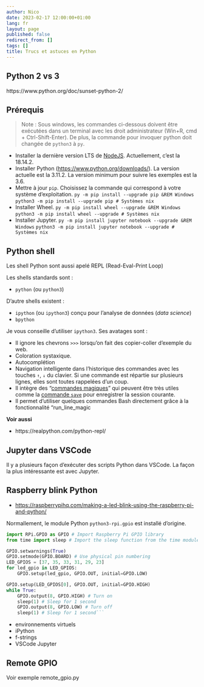 ```yaml
---
author: Nico
date: 2023-02-17 12:00:00+01:00
lang: fr
layout: page
published: false
redirect_from: []
tags: []
title: Trucs et astuces en Python
---
```


## Python 2 vs 3

https://www.python.org/doc/sunset-python-2/

## Prérequis

> Note : Sous windows, les commandes ci-dessous doivent être exécutées dans un terminal avec les droit administrateur (Win+R, cmd + Ctrl-Shift-Enter). De plus, la commande pour invoquer python doit changée de `python3` à `py`.

-   Installer la dernière version LTS de [NodeJS](https://nodejs.org/en/download/). Actuellement, c’est la 18.14.2.
-   Installer Python (<https://www.python.org/downloads/>). La version actuelle est la 3.11.2. La version minimum pour suivre les exemples est la 3.6.
-   Mettre à jour `pip`. Choisissez la commande qui correspond à votre système d’exploitation.
    `py -m pip install --upgrade pip &REM Windows`
    `python3 -m pip install --upgrade pip # Systèmes nix`
-   Installer Wheel.
    `py -m pip install wheel --upgrade &REM Windows`
    `python3 -m pip install wheel --upgrade # Systèmes nix`
-   Installer Jupyter.
    `py -m pip install jupyter notebook --upgrade &REM Windows`
    `python3 -m pip install jupyter notebook --upgrade # Systèmes nix`

## Python shell

Les shell Python sont aussi apelé REPL (Read-Eval-Print Loop)

Les shells standards sont :

-   `python` (ou `python3`)

D’autre shells existent :

-   `ipython` (ou `ipython3`) conçu pour l’analyse de données (_data science_)
-   `bpython`

Je vous conseille d’utiliser `ipython3`.
Ses avatages sont :

-   Il ignore les chevrons `>>>` lorsqu’on fait des copier-coller d’exemple du web.
-   Coloration systaxique.
-   Autocomplétion
-   Navigation intelligente dans l’historique des commandes avec les touches `↑`, `↓` du clavier. Si une commande est répartie sur plusieurs lignes, elles sont toutes rappelées d’un coup.
-   Il intègre des “[commandes magiques](https://ipython.readthedocs.io/en/stable/interactive/magics.html)” qui peuvent être très utiles comme la [commande `save`](https://ipython.readthedocs.io/en/stable/interactive/magics.html#magic-save) pour enregistrer la session courante.
-   Il permet d’utiliser quelques commandes Bash directement grâce à la fonctionnalité “run_line_magic

**Voir aussi**

-   https://realpython.com/python-repl/

## Jupyter dans VSCode

Il y a plusieurs façon d’exécuter des scripts Python dans VSCode.
La façon la plus intéressante est avec Jupyter.

## Raspberry blink Python

-   <https://raspberrypihq.com/making-a-led-blink-using-the-raspberry-pi-and-python/>

Normallement, le module Python `python3-rpi.gpio` est installé d’origine.

````python
import RPi.GPIO as GPIO # Import Raspberry Pi GPIO library
from time import sleep # Import the sleep function from the time module

GPIO.setwarnings(True)
GPIO.setmode(GPIO.BOARD) # Use physical pin numbering
LED_GPIOS = [37, 35, 33, 31, 29, 23]
for led_gpio in LED_GPIOS:
    GPIO.setup(led_gpio, GPIO.OUT, initial=GPIO.LOW)

GPIO.setup(LED_GPIOS[0], GPIO.OUT, initial=GPIO.HIGH)
while True:
    GPIO.output(8, GPIO.HIGH) # Turn on
    sleep(1) # Sleep for 1 second
    GPIO.output(8, GPIO.LOW) # Turn off
    sleep(1) # Sleep for 1 second```
````

-   environnements virtuels
-   iPython
-   f-strings
-   VSCode Jupyter

## Remote GPIO

Voir exemple remote_gpio.py
